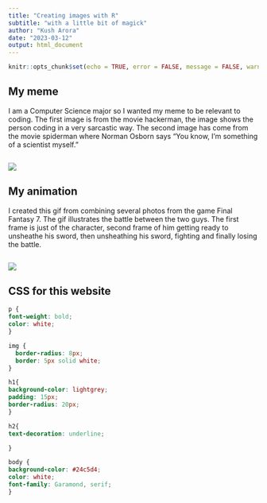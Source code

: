 ---
title: "Creating images with R"
subtitle: "with a little bit of magick"
author: "Kush Arora"
date: "2023-03-12"
output: html_document
---

```{r setup, include=FALSE}
knitr::opts_chunk$set(echo = TRUE, error = FALSE, message = FALSE, warning = FALSE)
```

## My meme
I am a Computer Science major so I wanted my meme to be relevant to coding. The first image is from the movie hackerman, the image shows the person coding in a very sarcastic way. The second image has come from the movie spiderman where Norman Osborn says
"You know, I'm something of a scientist myself."


```{r file='meme.R', eval=FALSE}

```
![](my_meme.jpg)

## My animation 
I created this gif from combining several photos from the game Final Fantasy 7. The gif illustrates the battle between the two guys. The first frame is just of the character, second frame of him getting ready to unsheathe his sword, then unsheathing his sword, fighting and finally losing the battle. 

```{r file='animation.R', eval=FALSE}

```
![](my_animation.gif)


## CSS for this website
```{css}
p {
font-weight: bold;
color: white;
}

img {
  border-radius: 8px;
  border: 5px solid white;
}

h1{
background-color: lightgrey;
padding: 15px;
border-radius: 20px;
}

h2{
text-decoration: underline;

}

body {
background-color: #24c5d4;
color: white;
font-family: Garamond, serif;
}

```


